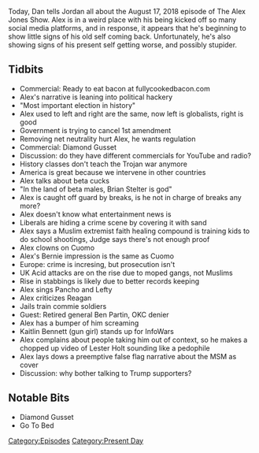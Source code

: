 {{Episode
    | title           = August 17, 2018
    | caption         = [https://knowledgefight.libsyn.com/knowledge-fight-august-17-2018 Listen to this episode on Libsyn]
    | episodeNumber   = 195
    | length          = 01:42:45
    | airDate         = August 20, 2018
    | coverageDate    = August 17, 2018
    | episodeType     = [[:Category:Present Day|Present Day]]
    | appearance      = [[Brian Stelter]], [[Andrew Cuomo]], [[Bernie Sanders]], [[Ronald Reagan]], [[Ben Partin]], [[Sibel Edmonds]], [[Kaitlin Bennett]], [[Lester Holt]]
    | previousEpisode = [[194: February 22-24, 2009]]
    | nextEpisode     = [[196: August 21, 2018]]
}}

{{Stub}}

Today, Dan tells Jordan all about the August 17, 2018 episode of The Alex Jones Show. Alex is in a weird place with his being kicked off so many social media platforms, and in response, it appears that he's beginning to show little signs of his old self coming back. Unfortunately, he's also showing signs of his present self getting worse, and possibly stupider.

==Tidbits==

*Commercial: Ready to eat bacon at fullycookedbacon.com
*Alex's narrative is leaning into political hackery
*"Most important election in history"
*Alex used to left and right are the same, now left is globalists, right is good
*Government is trying to cancel 1st amendment
*Removing net neutrality hurt Alex, he wants regulation
*Commercial: Diamond Gusset
*Discussion: do they have different commercials for YouTube and radio?
*History classes don't teach the Trojan war anymore
*America is great because we intervene in other countries
*Alex talks about beta cucks
*"In the land of beta males, Brian Stelter is god"
*Alex is caught off guard by breaks, is he not in charge of breaks any more?
*Alex doesn't know what entertainment news is
*Liberals are hiding a crime scene by covering it with sand
*Alex says a Muslim extremist faith healing compound is training kids to do school shootings, Judge says there's not enough proof
*Alex clowns on Cuomo
*Alex's Bernie impression is the same as Cuomo
*Europe: crime is incresing, but prosecution isn't
*UK Acid attacks are on the rise due to moped gangs, not Muslims
*Rise in stabbings is likely due to better records keeping
*Alex sings Pancho and Lefty
*Alex criticizes Reagan
*Jails train commie soldiers
*Guest: Retired general Ben Partin, OKC denier
*Alex has a bumper of him screaming
*Kaitlin Bennett (gun girl) stands up for InfoWars
*Alex complains about people taking him out of context, so he makes a chopped up video of Lester Holt sounding like a pedophile
*Alex lays dows a preemptive false flag narrative about the MSM as cover
*Discussion: why bother talking to Trump supporters?

==Notable Bits==

*Diamond Gusset
*Go To Bed

[[Category:Episodes]]
[[Category:Present Day]]